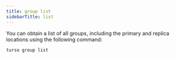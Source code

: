 ```yaml
---
title: group list
sidebarTitle: list
---
```


You can obtain a list of all groups, including the primary and replica locations using the following command:

```bash
turso group list
```
